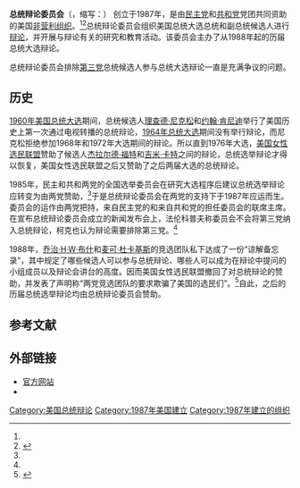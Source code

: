 {{noteTA
|G1 = 美國總統
}}
{{Infobox organization
|name= 总统辩论委员会
|native_name= Commission on Presidential Debates
|image          = 
|size           = 
|alt            = 
|caption        = 
|map            = 
|msize          = 
|malt           = 
|mcaption       = 
|map2           =
|abbreviation   = 
|motto          = 
|predecessor    = 
|successor      =
|formation      = {{Start date and age|1987}}
|extinction     = 
|type= [[501(c)条款#501(c)(3)|501(c)(3)]][[非营利组织|非营利组织]]<ref name="CPD Overview">{{cite web |url=http://debates.org/index.php?page=overview |title=The Commission on Presidential Debates: An Overview |author=<!--Staff writer(s); no by-line.--> |date=n.d. |website=debates.org |publisher=Commission on Presidential Debates |accessdate=2016-10-11 |archive-date=2016-12-10 |archive-url=https://web.archive.org/web/20161210010315/http://www.debates.org/index.php?page=overview |dead-url=no }}</ref>
|status         = 
|purpose= 组织[[美国总统选举|美国总统选举]]总统和副总统候选人进行[[美国总统选举辩论|辩论]]
|headquarters   = 
|location       = 
|coords         = 
|region_served  = 
|membership     = 
|language       = 
|general        =
|leader_title   = 
|leader_name    = 
|leader_title2  = 
|leader_name2   = 
|parent_organization = 
|main_organ     = 
|budget         = 
|num_staff      = 
|num_volunteers = 
|website= [http://www.debates.org www.debates.org]
|remarks        = 
|former name    =
}}

'''总统辩论委员会'''（{{lang-en|Commission on Presidential Debates}}，缩写：{{lang|en|CPD}}） 创立于1987年，是由[[民主党_(美国)|民主党]]和[[共和党_(美国)|共和党]]党团共同资助的美国[[非营利组织|非营利组织]]。<ref name="CPD Overview" /><ref name="NYT-1987-02-19">{{cite web |last=Gailey |first=Phil |date=February 19, 1987 |title=Democrats and Republicans Form Panel to Hold Presidential Debates |work=The New York Times |url=https://www.nytimes.com/1987/02/19/us/democrats-and-republicans-form-panel-to-hold-presidential-debates.html?pagewanted=1 |accessdate=2008-10-07 |archive-date=2021-03-09 |archive-url=https://web.archive.org/web/20210309030702/https://www.nytimes.com/1987/02/19/us/democrats-and-republicans-form-panel-to-hold-presidential-debates.html?pagewanted=1 |dead-url=no }}</ref>总统辩论委员会组织美国总统大选总统和副总统候选人进行[[美国总统选举辩论|辩论]]，并开展与辩论有关的研究和教育活动。该委员会主办了从1988年起的历届总统大选辩论。

总统辩论委员会排除[[第三党_(美国)|第三党]]总统候选人参与总统大选辩论一直是充满争议的问题。

== 历史 ==
[[1960年美国总统选举|1960年美国总统大选]]期间，总统候选人[[理查德·尼克松|理查德·尼克松]]和[[约翰·肯尼迪|约翰·肯尼迪]]举行了美国历史上第一次通过电视转播的总统辩论，[[1964年美国总统选举|1964年总统大选]]期间没有举行辩论，而尼克松拒绝参加1968年和1972年大选期间的辩论。所以直到1976年大选，[[美国女性选民联盟|美国女性选民联盟]]赞助了候选人[[杰拉尔德·福特|杰拉尔德·福特]]和[[吉米·卡特|吉米·卡特]]之间的辩论，总统选举辩论才得以恢复，美国女性选民联盟之后又赞助了之后两届大选的总统辩论。

1985年，民主和共和两党的全国选举委员会在研究大选程序后建议总统选举辩论应转变为由两党赞助，<ref name="NYT-1987-02-19" />于是总统辩论委员会在两党的支持下于1987年应运而生。委员会的运作由两党把持，来自民主党的{{tsl|en|Paul G. Kirk|保罗·柯克}}和来自共和党的{{tsl|en|Frank Fahrenkopf|弗兰克·法伦科普夫}}担任委员会的联席主席。在宣布总统辩论委员会成立的新闻发布会上，法伦科普夫称委员会不会将第三党纳入总统辩论，柯克也认为辩论需要排除第三党。<ref name="NYT-1987-02-19" />

1988年，[[乔治·H·W·布什|乔治·H·W·布什]]和[[麦可·杜卡基斯|麦可·杜卡基斯]]的竞选团队私下达成了一份“谅解备忘录”，其中规定了哪些候选人可以参与总统辩论、哪些人可以成为在辩论中提问的小组成员以及辩论会讲台的高度。因而美国女性选民联盟撤回了对总统辩论的赞助，并发表了声明称“两党竞选团队的要求欺骗了美国的选民们”。<ref>{{cite web |url=http://www.lwv.org/press-releases/league-refuses-help-perpetrate-fraud |title=League of Women Voters of the United States: League Refuses to "Help Perpetuate a Fraud" |publisher=[[美国女性选民联盟|League of Women Voters]] |date=1988-10-03 |accessdate=2012-10-04 |archive-date=2012-08-23 |archive-url=https://web.archive.org/web/20120823044254/http://www.lwv.org/press-releases/league-refuses-help-perpetrate-fraud |dead-url=no }}</ref>自此，之后的历届总统选举辩论均由总统辩论委员会赞助。

== 参考文献 ==
{{reflist}}

== 外部链接 ==
*[http://www.debates.org 官方网站] {{Wayback|url=http://www.debates.org/ |date=20161104120316 }}
*{{twitter|debates}}

[[Category:美国总统辩论|Category:美国总统辩论]]
[[Category:1987年美国建立|Category:1987年美国建立]]
[[Category:1987年建立的组织|Category:1987年建立的组织]]